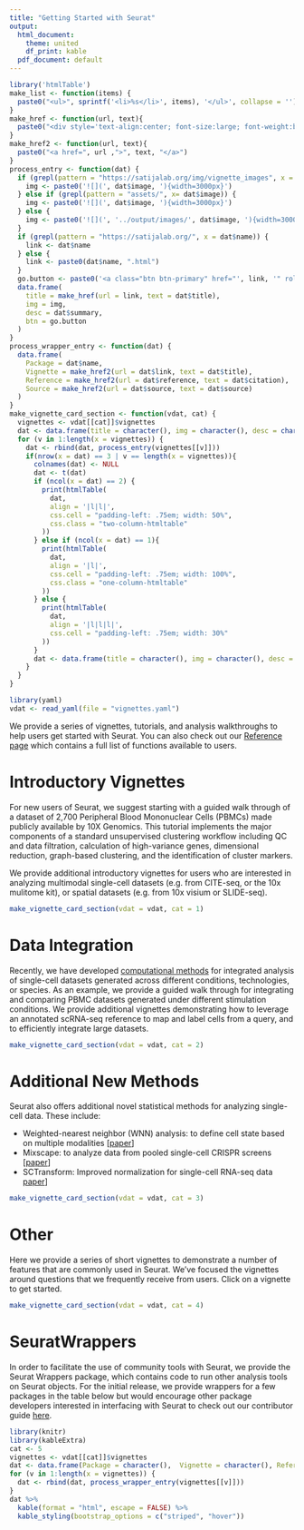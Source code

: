 ```yaml
---
title: "Getting Started with Seurat"
output:
  html_document:
    theme: united
    df_print: kable
  pdf_document: default
---
```


```r
library('htmlTable')
make_list <- function(items) {
  paste0("<ul>", sprintf('<li>%s</li>', items), '</ul>', collapse = '')
}
make_href <- function(url, text){
  paste0("<div style='text-align:center; font-size:large; font-weight:bold'><a href=", url ,">", text, "</a></div>")
}
make_href2 <- function(url, text){
  paste0("<a href=", url ,">", text, "</a>")
}
process_entry <- function(dat) {
  if (grepl(pattern = "https://satijalab.org/img/vignette_images", x = dat$image)) {
    img <- paste0('![](', dat$image, '){width=3000px}')
  } else if (grepl(pattern = "assets/", x= dat$image)) {
    img <- paste0('![](', dat$image, '){width=3000px}') 
  } else {
    img <- paste0('![](', '../output/images/', dat$image, '){width=3000px}')
  }
  if (grepl(pattern = "https://satijalab.org/", x = dat$name)) {
    link <- dat$name
  } else {
    link <- paste0(dat$name, ".html")
  }
  go.button <- paste0('<a class="btn btn-primary" href="', link, '" role="button" style="width:100%">GO</a>')
  data.frame(
    title = make_href(url = link, text = dat$title),
    img = img,
    desc = dat$summary,
    btn = go.button
  )
}
process_wrapper_entry <- function(dat) {
  data.frame(
    Package = dat$name,
    Vignette = make_href2(url = dat$link, text = dat$title),
    Reference = make_href2(url = dat$reference, text = dat$citation),
    Source = make_href2(url = dat$source, text = dat$source)
  )
}
make_vignette_card_section <- function(vdat, cat) {
  vignettes <- vdat[[cat]]$vignettes
  dat <- data.frame(title = character(), img = character(), desc = character())
  for (v in 1:length(x = vignettes)) {
    dat <- rbind(dat, process_entry(vignettes[[v]]))
    if(nrow(x = dat) == 3 | v == length(x = vignettes)){
      colnames(dat) <- NULL
      dat <- t(dat)
      if (ncol(x = dat) == 2) {
        print(htmlTable(
          dat, 
          align = '|l|l|', 
          css.cell = "padding-left: .75em; width: 50%", 
          css.class = "two-column-htmltable"
        ))
      } else if (ncol(x = dat) == 1){
        print(htmlTable(
          dat, 
          align = '|l|', 
          css.cell = "padding-left: .75em; width: 100%", 
          css.class = "one-column-htmltable"
        ))
      } else {
        print(htmlTable(
          dat, 
          align = '|l|l|l|', 
          css.cell = "padding-left: .75em; width: 30%"
        ))
      }
      dat <- data.frame(title = character(), img = character(), desc = character())
    }
  }
}
```

```r
library(yaml)
vdat <- read_yaml(file = "vignettes.yaml")
```

```{=html}
<style>
.two-column-htmltable {
  width: 66.666%;
}
.one-column-htmltable {
  width: 33.333%;
}

</style>
```

We provide a series of vignettes, tutorials, and analysis walkthroughs to help users get started with Seurat. You can also check out our [Reference page](../reference/index.html) which contains a full list of functions available to users.

# Introductory Vignettes

For new users of Seurat, we suggest starting with a guided walk through of a dataset of 2,700 Peripheral Blood Mononuclear Cells (PBMCs) made publicly available by 10X Genomics. This tutorial implements the major components of a standard unsupervised clustering workflow including QC and data filtration, calculation of high-variance genes, dimensional reduction, graph-based clustering, and the identification of cluster markers.

We provide additional introductory vignettes for users who are interested in analyzing multimodal single-cell datasets (e.g. from CITE-seq, or the 10x mulitome kit), or spatial datasets (e.g. from 10x visium or SLIDE-seq).

```r
make_vignette_card_section(vdat = vdat, cat = 1)
```

# Data Integration

Recently, we have developed [computational methods](https://www.cell.com/cell/fulltext/S0092-8674(19)30559-8) for integrated analysis of single-cell datasets generated across different conditions, technologies, or species. As an example, we provide a guided walk through for integrating and comparing PBMC datasets generated under different stimulation conditions. We provide additional vignettes demonstrating how to leverage an annotated scRNA-seq reference to map and label cells from a query, and to efficiently integrate large datasets.

```r
make_vignette_card_section(vdat = vdat, cat = 2)
```

# Additional New Methods

Seurat also offers additional novel statistical methods for analyzing single-cell data. These include:

* Weighted-nearest neighbor (WNN) analysis: to define cell state based on multiple modalities [[paper](https://doi.org/10.1016/j.cell.2021.04.048)]
* Mixscape: to analyze data from pooled single-cell CRISPR screens [[paper](https://doi.org/10.1038/s41588-021-00778-2)]
* SCTransform: Improved normalization for single-cell RNA-seq data [paper](https://genomebiology.biomedcentral.com/articles/10.1186/s13059-019-1874-1)]

```r
make_vignette_card_section(vdat = vdat, cat = 3)
```

# Other 

Here we provide a series of short vignettes to demonstrate a number of features that are commonly used in Seurat. We’ve focused the vignettes around questions that we frequently receive from users. Click on a vignette to get started.

```r
make_vignette_card_section(vdat = vdat, cat = 4)
```

# SeuratWrappers

In order to facilitate the use of community tools with Seurat, we provide the Seurat Wrappers package, which contains code to run other analysis tools on Seurat objects. For the initial release, we provide wrappers for a few packages in the table below but would encourage other package developers interested in interfacing with Seurat to check out our contributor guide [here](https://github.com/satijalab/seurat.wrappers/wiki/Submission-Process).

```r
library(knitr)
library(kableExtra)
cat <- 5
vignettes <- vdat[[cat]]$vignettes
dat <- data.frame(Package = character(),  Vignette = character(), Reference = character(), Source = character())
for (v in 1:length(x = vignettes)) {
  dat <- rbind(dat, process_wrapper_entry(vignettes[[v]]))
}
dat %>%
  kable(format = "html", escape = FALSE) %>%
  kable_styling(bootstrap_options = c("striped", "hover"))
```
